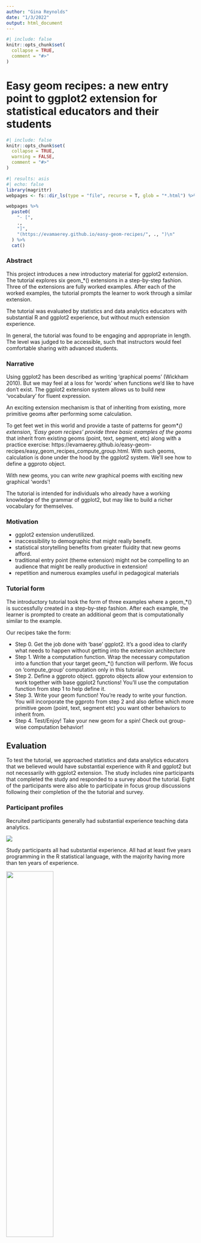```yaml
---
author: "Gina Reynolds"
date: "1/3/2022"
output: html_document
---
```


<!-- README.md is generated from README.qmd. Please edit that file -->

```r
#| include: false
knitr::opts_chunk$set(
  collapse = TRUE,
  comment = "#>"
)
```

# Easy geom recipes: a new entry point to ggplot2 extension for statistical educators and their students

<!-- badges: start -->
<!-- badges: end -->


<!-- Informal background:  -->
<!-- *My entry to ggplot2 extension was slow.  I’d say it took about a year – all of 2020 -- going back and forth between materials (Thomas Lin Pederson 'extending your ability to extend' RStudio presentation), ggplot2 extension vignette (part of the ggplot2 package), and the extension section of the new edition of the ggplot2 book to find a path to the geom I was after.  But once I got going, I found that I used one that mechanisms over and over. It is the mechanims that is featured in the easy recipes tutorial: compute_group. I think it is a cool entry point; for mathminded folks --- maybe more exciting than defining themes which is often the promoted entry point? In Fall 2021, I took on two students to do independent studies to create additional geoms.  Working with them really helped define the steps of the process. And in the following spring term, one of the students stayed on and helped craft the compute_group ‘recipes’ with me.* -->
 
```r
#| include: false
knitr::opts_chunk$set(
  collapse = TRUE,
  warning = FALSE,
  comment = "#>"
)
```

<!-- # Study material -->

```r
#| results: asis
#| echo: false
library(magrittr)
webpages <- fs::dir_ls(type = "file", recurse = T, glob = "*.html") %>% rev()

webpages %>%
  paste0(
    "- [",
    .,
    "]",
    "(https://evamaerey.github.io/easy-geom-recipes/", ., ")\n"
  ) %>%
  cat()
```


### Abstract

This project introduces a new introductory material for ggplot2 extension.  The tutorial explores six geom_*() extensions in a step-by-step fashion. Three of the extensions are fully worked examples.  After each of the worked examples, the tutorial prompts the learner to work through a similar extension. 

The tutorial was evaluated by statistics and data analytics educators with substantial R and ggplot2 experience, but without much extension experience.

In general, the tutorial was found to be engaging and appropriate in length.  The level was judged to be accessible, such that instructors would feel comfortable sharing with advanced students.  


### Narrative


Using ggplot2 has been described as writing 'graphical poems' (Wickham 2010).  But we may feel at a loss for 'words' when functions we'd like to have don't exist.  The ggplot2 extension system allows us to build new 'vocabulary' for fluent expression.  

An exciting extension mechanism is that of inheriting from existing, more primitive geoms after performing some calculation.  

To get feet wet in this world and provide a taste of patterns for geom*_() extension, 'Easy geom recipes' provide three basic examples of the geoms_ that inherit from existing geoms (point, text, segment, etc) along with a practice exercise: https://evamaerey.github.io/easy-geom-recipes/easy_geom_recipes_compute_group.html.  With such geoms, calculation is done under the hood by the ggplot2 system.  We'll see how to define a ggproto object.

With new geoms, you can write *new* graphical poems with exciting new graphical 'words'! 

The tutorial is intended for individuals who already have a working knowledge of the grammar of ggplot2, but may like to build a richer vocabulary for themselves.

### Motivation

- ggplot2 extension underutilized.
- inaccessibility to demographic that might really benefit.
- statistical storytelling benefits from greater fluidity that new geoms afford.
- traditional entry point (theme extension) might not be compelling to an audience that might be really productive in extension!
- repetition and numerous examples useful in pedagogical materials



### Tutorial form

The introductory tutorial took the form of three examples where a geom_*() is successfully created in a step-by-step fashion.  After each example, the learner is prompted to create an additional geom that is computationally similar to the example.  

Our recipes take the form:

- Step 0. Get the job done with ‘base’ ggplot2. It’s a good idea to clarify what needs to happen without getting into the extension architecture
- Step 1. Write a computation function. Wrap the necessary computation into a function that your target geom_*() function will perform. We focus on ‘compute_group’ computation only in this tutorial.
- Step 2. Define a ggproto object. ggproto objects allow your extension to work together with base ggplot2 functions! You’ll use the computation function from step 1 to help define it.
- Step 3. Write your geom function! You’re ready to write your function. You will incorporate the ggproto from step 2 and also define which more primitive geom (point, text, segment etc) you want other behaviors to inherit from.
- Step 4. Test/Enjoy! Take your new geom for a spin! Check out group-wise computation behavior!


## Evaluation

To test the tutorial, we approached statistics and data analytics educators that we believed would have substantial experience with R and ggplot2 but not necessarily with ggplot2 extension.  The study includes nine participants that completed the study and responded to a survey about the tutorial.  Eight of the participants were also able to participate in focus group discussions following their completion of the the tutorial and survey. 


### Participant profiles

Recruited participants generally had substantial experience teaching data analytics. 

![](survey_results_figures/q26longtaught-1.png)


Study participants all had substantial experience.  All had at least five years programming in the R statistical language, with the majority having more than ten years of experience.  




![](survey_results_figures/q05r_length_user-1.png){width=50%}

All but one of the participants use the R language several times a week, with 
many using the language 'almost every day'. 

![](survey_results_figures/q06r_frequency-1.png)

With respect to writing functions, most of the group had experience writing functions, though the frequency was not as great as with using R and ggplot2. 

![](survey_results_figures/q08r_frequency-1.png)

The respondents use ggplot2 in a variety of contexts; notably they all use it in academic research and eight of nine used it in teaching. 

![](survey_results_figures/q09ggplot2_contexts-1.png)

However, participants in general had little or no with writing ggplot2 extensions.  Seven of the nine participants were aware of extension packages but had not attempted to write their own extension. One participant had written ggplot2 extensions prior to the tutorial. 
    
![](survey_results_figures/q10_previous_ext_experience-1.png)

The following figure shows attempts and successes or failures in the different ggplot2 extension areas.  

![](survey_results_figures/q11_previous_ext_attempt-1.png)

The participants had a variety of experiences with object oriented programming.  About half had experience with OOP in R in general, but only one had used the ggproto OOP system.

![](survey_results_figures/q13_oop_experience-1.png)

# Tutorial assessment

Most participants indicated the tutorial taking them a short amount of time.  Six of nine said that on average, each of the recipes took less than 15 minutes to complete.  The remaining three participants responded that the recipes took between 15 and 30 minutes on average. 


![](survey_results_figures/q16tutorial_time_taken-1.png)

The first prompt `geom_point_xy_means` exercise was completed by all participants; and all but one completed the `geom_text_coordinates()` exercise.  Several participants failed complete the last recipe (residuals).

![](survey_results_figures/q14which_completed-1.png)


![](survey_results_figures/q18example_clarity-1.png)


![](survey_results_figures/q19examples_engaging-1.png)


![](survey_results_figures/q21emotion-1.png)


![](survey_results_figures/q22futureuse-1.png)






### Appendix, example exercise

For clarity, I include one of the three exercises in the 'easy geom recipes' extension tutorial.  First an 'example recipe' `geom_label_id()` is provided, with the step 0-4 guideposts.  Then, the student is prompted to create `geom_text_coordinates()`.

Thanks to Claus Wilke, June Choe, Teun van der Brand, Isabella Velasquez, Cosima Meyer, Eric Reder, Dusty Turner, and Rebecca Conley for review, pre-testing, and useful feedback on earlier versions of the tutorial.

````verbatim

# Example recipe #2:  `geom_label_id()`

---

## Step 0: use base ggplot2 to get the job done


```r
#| label: cars
# step 0.a
cars %>%
  mutate(id_number = 1:n()) %>%
  ggplot() +
  aes(x = speed, y = dist) +
  geom_point() +
  geom_label(aes(label = id_number),
    hjust = 1.2
  )

# step 0.b
layer_data(last_plot(), i = 2) %>%
  head()
```



---

## Step 1: computation


```r
#| label: compute_group_row_number
# you won't use the scales argument, but ggplot will later
compute_group_row_number <- function(data, scales) {
  data %>%
    # add an additional column called label
    # the geom we inherit from requires the label aesthetic
    mutate(label = 1:n())
}

# step 1b test the computation function
cars %>%
  # input must have required aesthetic inputs as columns
  rename(x = speed, y = dist) %>%
  compute_group_row_number() %>%
  head()
```

---

## Step 2: define ggproto



```r
#| label: StatRownumber
StatRownumber <- ggplot2::ggproto(
  `_class` = "StatRownumber",
  `_inherit` = ggplot2::Stat,
  required_aes = c("x", "y"),
  compute_group = compute_group_row_number
)
```


---

## Step 3: define geom_* function



- define the stat and geom for your layer


```r
#| label: geom_label_row_number
geom_label_row_number <- function(mapping = NULL, data = NULL,
                                  position = "identity", na.rm = FALSE,
                                  show.legend = NA,
                                  inherit.aes = TRUE, ...) {
  ggplot2::layer(
    stat = StatRownumber, # proto object from Step 2
    geom = ggplot2::GeomLabel, # inherit other behavior, this time Label
    data = data,
    mapping = mapping,
    position = position,
    show.legend = show.legend,
    inherit.aes = inherit.aes,
    params = list(na.rm = na.rm, ...)
  )
}
```





---

## Step 4: Enjoy! Use your function

```r
#| label: enjoy_again
cars %>%
  ggplot() +
  aes(x = speed, y = dist) +
  geom_point() +
  geom_label_row_number(hjust = 1.2) # function in action
```

### And check out conditionality!

```r
#| label: conditional_compute
last_plot() +
  aes(color = dist > 60) # Computation is within group
```




---

# Task #2: create `geom_text_coordinates()`

Using recipe #2 as a reference, can you create the function `geom_text_coordinates()`.  

--

- geom should label point with its coordinates '(x, y)'
- geom should have behavior of geom_text (not geom_label)


Hint:

```r
paste0("(", 1, ", ", 3., ")")
```




```r
# step 0: use base ggplot2

# step 1: write your compute_group function (and test)

# step 2: write ggproto with compute_group as an input

# step 3: write your geom_*() function with ggproto as an input

# step 4: enjoy!
```


````


